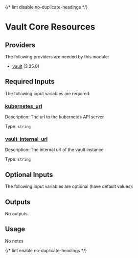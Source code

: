 
{/* lint disable no-duplicate-headings */}

# Vault Core Resources

<ModuleHeader name="vault_core_resources" sourceHref="https://github.com/Panfactum/stack/tree/main/packages/infrastructure/vault_core_resources" status="stable" type="live" />

## Providers

The following providers are needed by this module:

* [vault](https://registry.terraform.io/providers/hashicorp/vault/3.25.0/docs) (3.25.0)

## Required Inputs

The following input variables are required:

### <a name="input_kubernetes_url" /> [kubernetes\_url](#input_kubernetes_url)

Description: The url to the kubernetes API server

Type: `string`

### <a name="input_vault_internal_url" /> [vault\_internal\_url](#input_vault_internal_url)

Description: The internal url of the vault instance

Type: `string`

## Optional Inputs

The following input variables are optional (have default values):

## Outputs

No outputs.

## Usage

No notes

{/* lint enable no-duplicate-headings */}
